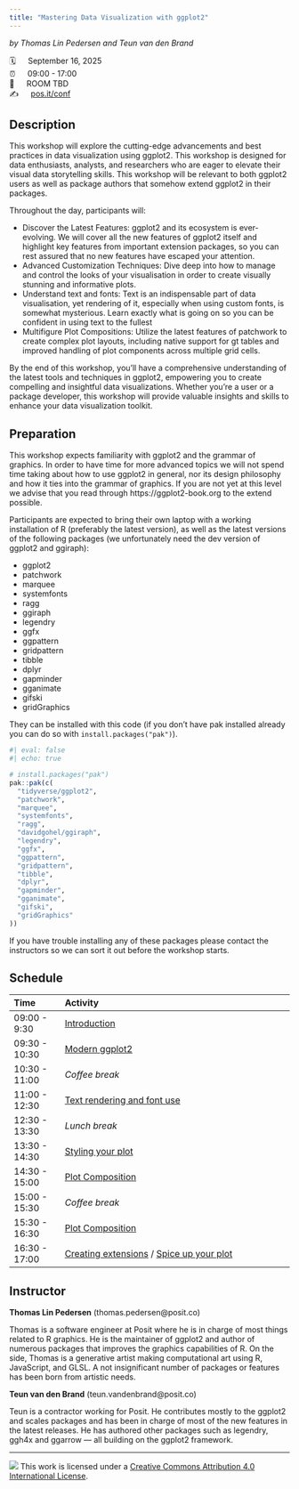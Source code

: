 ```yaml
---
title: "Mastering Data Visualization with ggplot2"
---
```


*by Thomas Lin Pedersen and Teun van den Brand*

🗓 &emsp; September 16, 2025<br/>
⏰ &emsp; 09:00 - 17:00<br/>
🏨 &emsp; ROOM TBD<br/>
✍️ &emsp; [pos.it/conf](http://pos.it/conf)


## Description
This workshop will explore the cutting-edge advancements and best practices in data visualization using ggplot2. This workshop is designed for data enthusiasts, analysts, and researchers who are eager to elevate their visual data storytelling skills. This workshop will be relevant to both ggplot2 users as well as package authors that somehow extend ggplot2 in their packages.

Throughout the day, participants will:

- Discover the Latest Features: ggplot2 and its ecosystem is ever-evolving. We will cover all the new features of ggplot2 itself and highlight key features from important extension packages, so you can rest assured that no new features have escaped your attention.
- Advanced Customization Techniques: Dive deep into how to manage and control the looks of your visualisation in order to create visually stunning and informative plots.
- Understand text and fonts: Text is an indispensable part of data visualisation, yet rendering of it, especially when using custom fonts, is somewhat mysterious. Learn exactly what is going on so you can be confident in using text to the fullest
- Multifigure Plot Compositions: Utilize the latest features of patchwork to create complex plot layouts, including native support for gt tables and improved handling of plot components across multiple grid cells.

By the end of this workshop, you'll have a comprehensive understanding of the latest tools and techniques in ggplot2, empowering you to create compelling and insightful data visualizations. Whether you're a user or a package developer, this workshop will provide valuable insights and skills to enhance your data visualization toolkit.

## Preparation
This workshop expects familiarity with ggplot2 and the grammar of graphics. In order to have time for more advanced topics we will not spend time taking about how to use ggplot2 in general, nor its design philosophy and how it ties into the grammar of graphics. If you are not yet at this level we advise that you read through https://ggplot2-book.org to the extend possible.

Participants are expected to bring their own laptop with a working installation of R (preferably the latest version), as well as the latest versions of the following packages (we unfortunately need the dev version of ggplot2 and ggiraph):

* ggplot2
* patchwork
* marquee
* systemfonts
* ragg
* ggiraph
* legendry
* ggfx
* ggpattern
* gridpattern
* tibble
* dplyr
* gapminder
* gganimate
* gifski
* gridGraphics

They can be installed with this code (if you don't have pak installed already you can do so with `install.packages("pak")`).

```r
#| eval: false
#| echo: true

# install.packages("pak")
pak::pak(c(
  "tidyverse/ggplot2",
  "patchwork",
  "marquee",
  "systemfonts",
  "ragg",
  "davidgohel/ggiraph",
  "legendry",
  "ggfx",
  "ggpattern",
  "gridpattern",
  "tibble",
  "dplyr",
  "gapminder",
  "gganimate",
  "gifski",
  "gridGraphics"
))
```

If you have trouble installing any of these packages please contact the instructors so we can sort it out before the workshop starts.

## Schedule

| Time          | Activity                                                   |
| :------------ | :--------------------------------------------------------- |
| 09:00 - 9:30  | [Introduction](sessions/1_introduction.qmd)                |
| 09:30 - 10:30 | [Modern ggplot2](sessions/2_ggplot2.qmd)                   |
| 10:30 - 11:00 | *Coffee break*                                             |
| 11:00 - 12:30 | [Text rendering and font use](sessions/3_text_fonts.qmd)   |
| 12:30 - 13:30 | *Lunch break*                                              |
| 13:30 - 14:30 | [Styling your plot](sessions/4_theme_guide.qmd)            |
| 14:30 - 15:00 | [Plot Composition](sessions/5_composition.qmd)             |
| 15:00 - 15:30 | *Coffee break*                                             |
| 15:30 - 16:30 | [Plot Composition](sessions/5_composition.qmd)             |
| 16:30 - 17:00 | [Creating extensions](sessions/6_extensions.qmd) / [Spice up your plot](sessions/7_fun.qmd) |

## Instructor

**Thomas Lin Pedersen** (thomas.pedersen@posit.co)

Thomas is a software engineer at Posit where he is in charge of most things related to R graphics. He is the maintainer of ggplot2 and author of numerous packages that improves the graphics capabilities of R. On the side, Thomas is a generative artist making computational art using R, JavaScript, and GLSL. A not insignificant number of packages or features has been born from artistic needs.

**Teun van den Brand** (teun.vandenbrand@posit.co)

Teun is a contractor working for Posit. He contributes mostly to the ggplot2 and scales packages and has been in charge of most of the new features in the latest releases. He has authored other packages such as legendry, ggh4x and ggarrow — all building on the ggplot2 framework.

-----

![](https://i.creativecommons.org/l/by/4.0/88x31.png) This work is licensed under a [Creative Commons Attribution 4.0 International License](https://creativecommons.org/licenses/by/4.0/).
